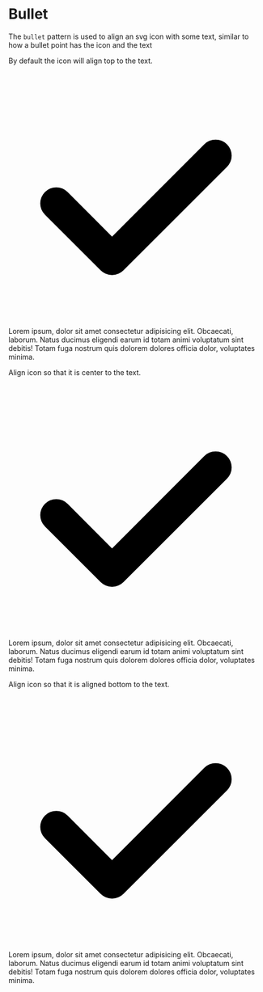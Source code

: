 
<Meta title="2. Objects|Bullet" component={Bullet} />

# Bullet

The `bullet` pattern is used to align an svg icon with some text, similar to how a bullet point has the icon and the text

By default the icon will align top to the text.

<Preview>
    <Story name="Default">
        <Theme>
            <Bullet>
                <Icon>
                    <svg viewBox="0 0 128 128">
                        <path
                            d="M52 102a8 8 0 01-5.7-2.3l-28-28a8 8 0 0111.4-11.4L52 82.7l46.3-46.4a8 8 0 0111.4 11.4l-52 52A8 8 0 0152 102z"
                            fillRule="evenodd"
                        />
                    </svg>
                </Icon>
                <span>
                    Lorem ipsum, dolor sit amet consectetur adipisicing elit.
                    Obcaecati, laborum. Natus ducimus eligendi earum id totam
                    animi voluptatum sint debitis! Totam fuga nostrum quis
                    dolorem dolores officia dolor, voluptates minima.
                </span>
            </Bullet>
        </Theme>
    </Story>
</Preview>

Align icon so that it is center to the text.

<Preview>
    <Story name="Middle">
        <Theme>
            <Bullet alignment="middle">
                <Icon>
                    <svg viewBox="0 0 128 128">
                        <path
                            d="M52 102a8 8 0 01-5.7-2.3l-28-28a8 8 0 0111.4-11.4L52 82.7l46.3-46.4a8 8 0 0111.4 11.4l-52 52A8 8 0 0152 102z"
                            fillRule="evenodd"
                        />
                    </svg>
                </Icon>
                <span>
                    Lorem ipsum, dolor sit amet consectetur adipisicing elit.
                    Obcaecati, laborum. Natus ducimus eligendi earum id totam
                    animi voluptatum sint debitis! Totam fuga nostrum quis
                    dolorem dolores officia dolor, voluptates minima.
                </span>
            </Bullet>
        </Theme>
    </Story>
</Preview>

Align icon so that it is aligned bottom to the text.

<Preview>
    <Story name="Bottom">
        <Theme>
            <Bullet alignment="bottom">
                <Icon>
                    <svg viewBox="0 0 128 128">
                        <path
                            d="M52 102a8 8 0 01-5.7-2.3l-28-28a8 8 0 0111.4-11.4L52 82.7l46.3-46.4a8 8 0 0111.4 11.4l-52 52A8 8 0 0152 102z"
                            fillRule="evenodd"
                        />
                    </svg>
                </Icon>
                <span>
                    Lorem ipsum, dolor sit amet consectetur adipisicing elit.
                    Obcaecati, laborum. Natus ducimus eligendi earum id totam
                    animi voluptatum sint debitis! Totam fuga nostrum quis
                    dolorem dolores officia dolor, voluptates minima.
                </span>
            </Bullet>
        </Theme>
    </Story>
</Preview>
